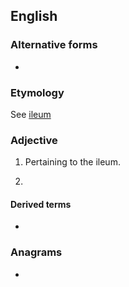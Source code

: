 ==English==

===Alternative forms===
* {{l|en|iliac}}

===Etymology===
See [[ileum]]

===Adjective===
{{en-adj|-}}

# {{lb|en|anatomy}} Pertaining to the ileum.
# {{lb|en|rare}} {{alternative spelling of|iliac|lang=en}}

====Derived terms====
* {{l|en|ileac passion}}

===Anagrams===
* {{anagrams|en|a=aceil|ALICE|Alcie|Alice|Celia|Licea}}